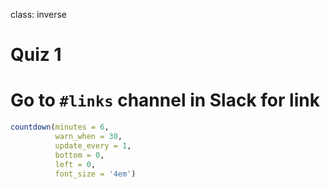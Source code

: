 
class: inverse

# Quiz 1 

# Go to `#links` channel in Slack for link

```r
countdown(minutes = 6,
          warn_when = 30,
          update_every = 1,
          bottom = 0,
          left = 0,
          font_size = '4em')
```